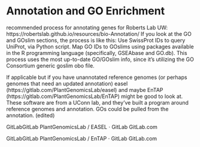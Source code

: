 # Annotation and GO Enrichment

recommended process for annotating genes for Roberts Lab UW:
https://robertslab.github.io/resources/bio-Annotation/
If you look at the GO and GOslim sections, the process is like this:
Use SwissProt IDs to query UniProt, via Python script.
Map GO IDs to GOslims using packages available in the R programming language (specifically, GSEAbase and GO.db).
This process uses the most up-to-date GO/GOslim info, since it's utilizing the GO Consortium generic goslim obo file.

If applicable but if you have unannotated reference genomes (or perhaps genomes that need an updated annotation) easel (https://gitlab.com/PlantGenomicsLab/easel) and maybe EnTAP (https://gitlab.com/PlantGenomicsLab/EnTAP) might be good to look at.
These software are from a UConn lab, and they’ve built a program around reference genomes and annotation. GOs could be pulled from the annotation. (edited) 

GitLabGitLab
PlantGenomicsLab / EASEL · GitLab
GitLab.com

GitLabGitLab
PlantGenomicsLab / EnTAP · GitLab
GitLab.com
